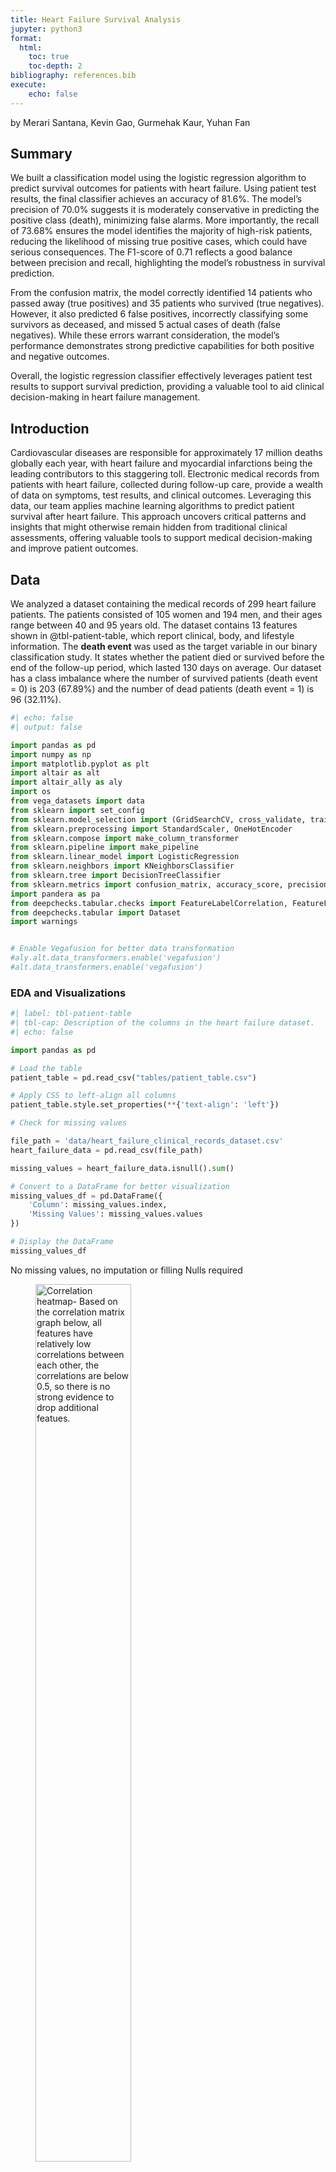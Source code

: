 ```yaml
---
title: Heart Failure Survival Analysis
jupyter: python3
format:
  html:
    toc: true
    toc-depth: 2
bibliography: references.bib
execute:
    echo: false
---
```




by Merari Santana, Kevin Gao, Gurmehak Kaur, Yuhan Fan

## Summary

We built a classification model using the logistic regression algorithm to predict survival outcomes for patients with heart failure. Using patient test results, the final classifier achieves an accuracy of 81.6%. The model’s precision of 70.0% suggests it is moderately conservative in predicting the positive class (death), minimizing false alarms. More importantly, the recall of 73.68% ensures the model identifies the majority of high-risk patients, reducing the likelihood of missing true positive cases, which could have serious consequences. The F1-score of 0.71 reflects a good balance between precision and recall, highlighting the model’s robustness in survival prediction.

From the confusion matrix, the model correctly identified 14 patients who passed away (true positives) and 35 patients who survived (true negatives). However, it also predicted 6 false positives, incorrectly classifying some survivors as deceased, and missed 5 actual cases of death (false negatives). While these errors warrant consideration, the model’s performance demonstrates strong predictive capabilities for both positive and negative outcomes.

Overall, the logistic regression classifier effectively leverages patient test results to support survival prediction, providing a valuable tool to aid clinical decision-making in heart failure management.

## Introduction

Cardiovascular diseases are responsible for approximately 17 million deaths globally each year, with heart failure and myocardial infarctions being the leading contributors to this staggering toll. Electronic medical records from patients with heart failure, collected during follow-up care, provide a wealth of data on symptoms, test results, and clinical outcomes. Leveraging this data, our team applies machine learning algorithms to predict patient survival after heart failure. This approach uncovers critical patterns and insights that might otherwise remain hidden from traditional clinical assessments, offering valuable tools to support medical decision-making and improve patient outcomes. 

## Data 

We analyzed a dataset containing the medical records of 299 heart failure patients. The patients consisted of 105 women and 194 men, and their ages range between 40 and 95 years old. The dataset contains 13 features shown in @tbl-patient-table, which report clinical, body, and lifestyle information. The **death event** was used as the target variable in our binary classification study. It states whether the patient died or survived before the end of the follow-up period, which lasted 130 days on average. Our dataset has a class imbalance where the number of survived patients (death event = 0) is 203 (67.89%) and the number of dead patients (death event = 1) is 96 (32.11%).

```python
#| echo: false
#| output: false

import pandas as pd
import numpy as np
import matplotlib.pyplot as plt
import altair as alt
import altair_ally as aly
import os
from vega_datasets import data
from sklearn import set_config
from sklearn.model_selection import (GridSearchCV, cross_validate, train_test_split,)
from sklearn.preprocessing import StandardScaler, OneHotEncoder
from sklearn.compose import make_column_transformer
from sklearn.pipeline import make_pipeline
from sklearn.linear_model import LogisticRegression
from sklearn.neighbors import KNeighborsClassifier
from sklearn.tree import DecisionTreeClassifier
from sklearn.metrics import confusion_matrix, accuracy_score, precision_score, recall_score, f1_score
import pandera as pa
from deepchecks.tabular.checks import FeatureLabelCorrelation, FeatureFeatureCorrelation
from deepchecks.tabular import Dataset
import warnings


# Enable Vegafusion for better data transformation
#aly.alt.data_transformers.enable('vegafusion')
#alt.data_transformers.enable('vegafusion')
```

### **EDA and Visualizations**



```python
#| label: tbl-patient-table
#| tbl-cap: Description of the columns in the heart failure dataset.
#| echo: false

import pandas as pd

# Load the table
patient_table = pd.read_csv("tables/patient_table.csv")

# Apply CSS to left-align all columns
patient_table.style.set_properties(**{'text-align': 'left'})
```






```python
# Check for missing values

file_path = 'data/heart_failure_clinical_records_dataset.csv'
heart_failure_data = pd.read_csv(file_path)

missing_values = heart_failure_data.isnull().sum()

# Convert to a DataFrame for better visualization
missing_values_df = pd.DataFrame({
    'Column': missing_values.index,
    'Missing Values': missing_values.values
})

# Display the DataFrame
missing_values_df
```

No missing values, no imputation or filling Nulls required

![Correlation heatmap-  Based on the correlation matrix graph below, all features have relatively low correlations between each other, the correlations are below 0.5, so there is no strong evidence to drop additional featues. ](figures/correlation_heatmap.png){#correlation_heatmap width=60% fig-pos="H"}


## Model

We compared Decision Tree, KNN, Logistic Regression, and selected Logistic Regression due to its interpretability, and ability to handle both linear and non-linear relationships between features. Logistic Regression performed better than the other two models as it works well with fewer features and is less prone to overfitting compared to more complex models like Decision Trees or KNN, especially when the data is relatively small.

## Results and Conculsion

The analysis revealed that `platelets` and `ejection_fraction` are the most important features in predicting the risk of patient mortality. These features significantly impact the model's ability to assess patient risk, which is crucial for early intervention. Our model achieved a recall score of 0.73, which is a good start, but there is room for improvement, particularly in reducing the number of high risk patients the model might miss, i.e., maximising recall by minimising False Negatives.

The main challenges in this project stem from class imbalance and limited data availability. With more diverse and comprehensive datasets, performance could be further enhanced. We would also like to explore other machine learning models to improve the overall accuracy.

In conclusion, while the current model shows potential, there is significant opportunity to enhance its effectiveness. With improvements in data quality and model optimization, this tool could become a crucial asset in predicting patient risk and saving lives.




```python
#| echo: false
#| output: false

# Load the dataset
file_path = 'data/heart_failure_clinical_records_dataset.csv'
heart_failure_data = pd.read_csv(file_path)

# List of binary columns
binary_columns = ['anaemia', 'diabetes', 'high_blood_pressure', 'sex', 'smoking', 'DEATH_EVENT']

# Convert all binary columns to True/False
heart_failure_data[binary_columns] = heart_failure_data[binary_columns].astype(bool)
```


```python

#| echo: false
#| output: false

#validate data
schema = pa.DataFrameSchema(
    {
        "age": pa.Column(float, pa.Check.between(1, 120), nullable = True),
        "anaemia": pa.Column(bool),
        "creatinine_phosphokinase": pa.Column(int, pa.Check.between(20, 50000), nullable = True),
        "diabetes": pa.Column(bool),
        "ejection_fraction": pa.Column(int, pa.Check.between(5, 90), nullable = True),
        "high_blood_pressure": pa.Column(bool),
        "platelets": pa.Column(float, pa.Check.between(10000, 900000), nullable = True),
        "serum_creatinine": pa.Column(float, pa.Check.between(0.2, 10), nullable = True),
        "serum_sodium": pa.Column(int, pa.Check.between(110, 190), nullable = True),
        "sex": pa.Column(bool),
        "smoking": pa.Column(bool),
        "time": pa.Column(int, pa.Check.between(1, 360), nullable = True),
        "DEATH_EVENT": pa.Column(bool)
    },
        checks=[
        pa.Check(lambda df: ~df.duplicated().any(), error="Duplicate rows found."),
        pa.Check(lambda df: ~(df.isna().all(axis=1)).any(), error="Empty rows found.")
    ]
)

schema.validate(heart_failure_data, lazy = True)
```

```python
#| echo: false
#| output: false

heart_failure_data.shape
```

```python
#| echo: false
#| output: false

heart_failure_data.info()
```

```python
heart_failure_data['DEATH_EVENT'].value_counts()
```

* Dataset Size: The dataset is relatively small, with only 300 rows.
* Class Imbalance: The target variable, DEATH_EVENT, has few examples in the "True" class (i.e., the event occurred), which might affect the model's ability to learn and generalize well. This class imbalance will be taken into consideration during analysis and model evaluation.

```python
#| echo: false
#| output: false

# Summary statistics
print("Summary Statistics:")
heart_failure_data.describe()
```


```python
#| echo: false
#| output: false

aly.heatmap(heart_failure_data,color="DEATH_EVENT")
```

```python
#| echo: false
#| output: false

# Distributions of all columns
print("Visualizing distributions for all columns...")
aly.dist(heart_failure_data)
```

```python
#| echo: false
#| output: false

aly.pair(heart_failure_data,color="DEATH_EVENT")
```

```python
#| echo: false
#| output: false

aly.corr(data.movies())
```

```python
#| echo: false
#| output: false

aly.parcoord(heart_failure_data,color = 'DEATH_EVENT')
```

```python
#| echo: false
#| output: false

# Create the distribution plots
aly.dist(heart_failure_data,color = 'DEATH_EVENT')
```

### Data Splitting

```python
heart_failure_data = pd.read_csv(file_path)

heart_failure_train, heart_failure_test = train_test_split(heart_failure_data, 
                                                           train_size = 0.8, 
                                                           stratify = heart_failure_data['DEATH_EVENT'],
                                                           random_state = 522)

url_processed = 'data/processed/'
heart_failure_train.to_csv(os.path.join(url_processed, 'heart_failure_train.csv'))
heart_failure_test.to_csv(os.path.join(url_processed, 'heart_failure_test.csv'))
```

### Preprocessing columns

```python
# Define numeric columns
numeric_columns = ['age', 'creatinine_phosphokinase', 'ejection_fraction', 
                   'platelets', 'serum_creatinine', 'serum_sodium', 'time']
# List of binary columns
binary_columns = ['anaemia', 'diabetes', 'high_blood_pressure', 'sex', 'smoking']

# Convert all binary columns to True/False so they're treated as categorical data
heart_failure_train[binary_columns] = heart_failure_train[binary_columns].astype(bool)
heart_failure_test[binary_columns] = heart_failure_test[binary_columns].astype(bool)
```

```python
preprocessor = make_column_transformer(
    (StandardScaler(), numeric_columns),
    (OneHotEncoder(handle_unknown="ignore", sparse_output=False, drop='if_binary', dtype = int), binary_columns),
    remainder = 'passthrough'
)
```

```python
preprocessor.fit(heart_failure_train)
heart_failure_scaled_train = preprocessor.transform(heart_failure_train)
heart_failure_scaled_test = preprocessor.transform(heart_failure_test)

preprocessor.verbose_feature_names_out = False
column_names = (preprocessor.get_feature_names_out().tolist())
scaled_train = pd.DataFrame(heart_failure_scaled_train, columns=column_names)

#Correlation matrix part starts from here:
correlation_matrix = scaled_train.drop(columns=['DEATH_EVENT']).corr()
correlation_long = correlation_matrix.reset_index().melt(id_vars='index')
correlation_long.columns = ['Feature 1', 'Feature 2', 'Correlation']

alt.Chart(correlation_long).mark_rect().encode(
    x='Feature 1:O',
    y='Feature 2:O',
    color=alt.Color('Correlation:Q', scale=alt.Scale(scheme='viridis')),
    tooltip=['Feature 1', 'Feature 2', 'Correlation']
).properties(
    width=600,
    height=600,
    title="Correlation Heatmap"
)

#Based on the correlation matrix graph below, all features have relatively low correlations between each other, 
#the correlations are below 0.5, so there is no strong evidence to drop additional featues. 
```

```python
# validate training data for anomalous correlations between target/response variable 
# and features/explanatory variables, 
# as well as anomalous correlations between features/explanatory variables
# Do these on training data as part of EDA! 

warnings.filterwarnings("ignore", category=FutureWarning, module="deepchecks")

scaled_train_ds = Dataset(scaled_train, label="DEATH_EVENT", cat_features=[])

check_feat_lab_corr = FeatureLabelCorrelation().add_condition_feature_pps_less_than(0.9)
check_feat_lab_corr_result = check_feat_lab_corr.run(dataset=scaled_train_ds)

check_feat_feat_corr = FeatureFeatureCorrelation().add_condition_max_number_of_pairs_above_threshold(threshold = 0.92, n_pairs = 0)
check_feat_feat_corr_result = check_feat_feat_corr.run(dataset=scaled_train_ds)

if not check_feat_lab_corr_result.passed_conditions():
    raise ValueError("Feature-Label correlation exceeds the maximum acceptable threshold.")

if not check_feat_feat_corr_result.passed_conditions():
    raise ValueError("Feature-feature correlation exceeds the maximum acceptable threshold.")
```

## Building the Model
Testing Decision Tree, KNN, Logistic Regression

### Decision Tree

```python
pipeline = make_pipeline(
        preprocessor, 
        DecisionTreeClassifier(random_state=522)
    )

dt_scores = cross_validate(pipeline, 
                           heart_failure_train.drop(columns=['DEATH_EVENT']), 
                           heart_failure_train['DEATH_EVENT'],
                           return_train_score=True
                          )

dt_scores = pd.DataFrame(dt_scores).sort_values('test_score', ascending = False)
dt_scores
```

### KNN

```python
pipeline = make_pipeline(
        preprocessor, 
        KNeighborsClassifier()
    )

param_grid = {
    "kneighborsclassifier__n_neighbors": range(1, 100, 3)
}

grid_search = GridSearchCV(
    pipeline,
    param_grid,
    cv=10,  
    n_jobs=-1,  
    return_train_score=True,
)

heart_failure_fit = grid_search.fit(heart_failure_train.drop(columns=['DEATH_EVENT']), heart_failure_train['DEATH_EVENT'] )

knn_best_model = grid_search.best_estimator_ 
knn_best_model
```

```python
pd.DataFrame(grid_search.cv_results_).sort_values('mean_test_score', ascending = False)[['params', 'mean_test_score']].iloc[0]
```

 _

#### Logistic Regression

```python
pipeline = make_pipeline(
        preprocessor, 
        LogisticRegression(random_state=522, max_iter=2000, class_weight = "balanced")
    )

param_grid = {
    "logisticregression__C": 10.0 ** np.arange(-5, 5, 1)
}

grid_search = GridSearchCV(
    pipeline,
    param_grid,
    cv=10,  
    n_jobs=-1,  
    return_train_score=True
)

heart_failure_fit = grid_search.fit(heart_failure_train.drop(columns=['DEATH_EVENT']), heart_failure_train['DEATH_EVENT'] )

lr_best_model = grid_search.best_estimator_.named_steps['logisticregression']
lr_best_model
```

```python
lr_scores = pd.DataFrame(grid_search.cv_results_).sort_values('mean_test_score', ascending = False)[['param_logisticregression__C', 'mean_test_score', 'mean_train_score']]
lr_scores.iloc[0:5]
```

**Model is performing well with C = 0.0010 with a high test score, close to train score, indicating that model isn't overfitting or underfitting**

```python
#| scrolled: true
# Log scale for x-axis, fixed y-axis range, and explicit data type specification
alt.Chart(lr_scores).transform_fold(
    ["mean_test_score", "mean_train_score"],  # Combine columns into one for color differentiation
    as_=["Score Type", "Score"]  # Rename columns for legend and y-axis
).mark_line().encode(
    x=alt.X("param_logisticregression__C:Q", 
            title="C (Regularization Parameter)", 
            scale=alt.Scale(type='log')),  # Set x-axis to log scale
    y=alt.Y("Score:Q", 
            title="Score", 
            scale=alt.Scale(domain=[0.75, 0.85])),  # Set y-axis range
    color=alt.Color("Score Type:N", 
                    title="Score Type",  # Add legend title
                    scale=alt.Scale(domain=["mean_test_score", "mean_train_score"],
                                    range=["skyblue", "pink"])),  # Map colors to lines
    tooltip=["param_logisticregression__C", "Score Type:N", "Score:Q"]  # Explicitly specify data types in tooltip
).properties(
    title="Training vs Cross-Validation Scores (Log Scale)",
    width=600,
    height=400
)
```

**Logistic regression performs better than decision trees and KNN on the cross validation data, hence, we will select it as our final model**

```python
features = lr_best_model.coef_
feature_names = heart_failure_train.drop(columns=['DEATH_EVENT']).columns
coefficients = pd.DataFrame({
    'Feature': feature_names,
    'Coefficient': features[0],
    'Absolute_Coefficient': abs(features[0])
}).sort_values(by='Absolute_Coefficient', ascending=False)

coefficients
```

## Model Evaluation

#### Confusion Matrix

```python
#| scrolled: true
# Confusion Matrix

heart_failure_predictions = heart_failure_test.assign(
    predicted=heart_failure_fit.predict(heart_failure_test)
)

cm_crosstab = pd.crosstab(heart_failure_predictions['DEATH_EVENT'], 
                          heart_failure_predictions['predicted'], 
                          rownames=["Actual"], 
                          colnames=["Predicted"]
                         )


cm_crosstab
# cm = confusion_matrix(heart_failure_test["DEATH_EVENT"], heart_failure_fit.predict(heart_failure_test))
# cm
```

```python
accuracy = accuracy_score(heart_failure_predictions['DEATH_EVENT'], heart_failure_predictions['predicted'])
precision = precision_score(heart_failure_predictions['DEATH_EVENT'], heart_failure_predictions['predicted'])
recall = recall_score(heart_failure_predictions['DEATH_EVENT'], heart_failure_predictions['predicted'])
f1 = f1_score(heart_failure_predictions['DEATH_EVENT'], heart_failure_predictions['predicted'])

print(f"Accuracy: {accuracy:.4f}")
print(f"Precision: {precision:.4f}")
print(f"Recall: {recall:.4f}")
print(f"F1 Score: {f1:.4f}")
```

## References

Chicco, D., Jurman, G. Machine learning can predict survival of patients with heart failure from serum creatinine and ejection fraction alone. BMC Med Inform Decis Mak 20, 16 (2020). https://doi.org/10.1186/s12911-020-1023-5

Dua, Dheeru, and Casey Graff. 2017. “UCI Machine Learning Repository.” University of California, Irvine, School of Information; Computer Sciences. http://archive.ics.uci.edu/ml.

Heart Failure Clinical Records [Dataset]. (2020). UCI Machine Learning Repository. https://doi.org/10.24432/C5Z89R.

Kuter, David J. "Thrombopoietin and Platelets: Count Regulation." American Journal of Hematology. Wiley Online Library, 2016. Accessed November 27, 2024. https://onlinelibrary.wiley.com/doi/full/10.1002/ajh.23704

Mayo Clinic Staff. "Ejection Fraction: What Does It Measure?" Mayo Clinic, Mayo Foundation for Medical Education and Research. Accessed November 27, 2024. https://www.mayoclinic.org/tests-procedures/ekg/expert-answers/ejection-fraction/faq-20058286

Medical News Today Staff. "What to Know About Serum Creatinine." Medical News Today. Last updated March 22, 2018. Accessed November 27, 2024. https://www.medicalnewstoday.com/articles/322380

MedlinePlus. "Serum Sodium Test." U.S. National Library of Medicine. Last reviewed September 5, 2023. Accessed November 27, 2024. https://medlineplus.gov/ency/article/003481.html

U.S. News Staff. "Creatinine Levels: What You Should Know." U.S. News & World Report. Accessed November 27, 2024. https://health.usnews.com/health-care/patient-advice/articles/creatininelevels


